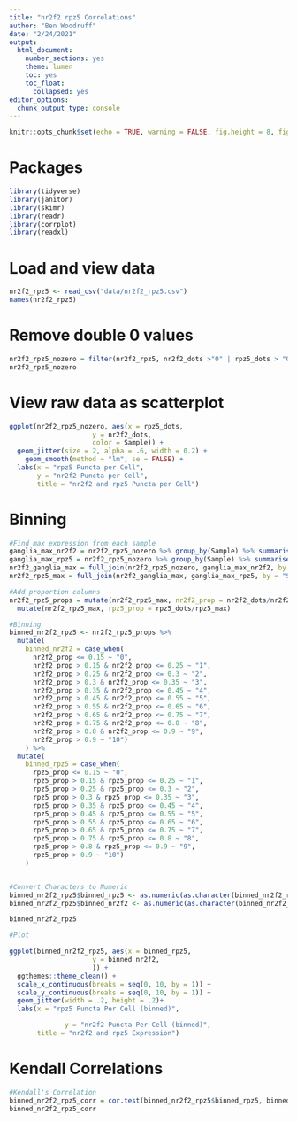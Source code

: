 ---
title: "nr2f2 rpz5 Correlations"
author: "Ben Woodruff"
date: "2/24/2021"
output:
  html_document:
    number_sections: yes
    theme: lumen
    toc: yes
    toc_float:
      collapsed: yes
editor_options: 
  chunk_output_type: console
---

```{r setup, include=FALSE}
knitr::opts_chunk$set(echo = TRUE, warning = FALSE, fig.height = 8, fig.width = 8)
```

# Packages
```{r message = FALSE}
library(tidyverse)
library(janitor)
library(skimr)
library(readr)
library(corrplot)
library(readxl)
```

# Load and view data
```{r}
nr2f2_rpz5 <- read_csv("data/nr2f2_rpz5.csv")
names(nr2f2_rpz5)
```

# Remove double 0 values
```{r}
nr2f2_rpz5_nozero = filter(nr2f2_rpz5, nr2f2_dots >"0" | rpz5_dots > "0")
nr2f2_rpz5_nozero
```

# View raw data as scatterplot
```{r}
ggplot(nr2f2_rpz5_nozero, aes(x = rpz5_dots, 
                     y = nr2f2_dots, 
                     color = Sample)) +
  geom_jitter(size = 2, alpha = .6, width = 0.2) +
    geom_smooth(method = "lm", se = FALSE) +
  labs(x = "rpz5 Puncta per Cell", 
       y = "nr2f2 Puncta per Cell",
       title = "nr2f2 and rpz5 Puncta per Cell")

```

# Binning
```{r}
#Find max expression from each sample
ganglia_max_nr2f2 = nr2f2_rpz5_nozero %>% group_by(Sample) %>% summarise(nr2f2_max = max(nr2f2_dots))
ganglia_max_rpz5 = nr2f2_rpz5_nozero %>% group_by(Sample) %>% summarise(rpz5_max = max(rpz5_dots))
nr2f2_ganglia_max = full_join(nr2f2_rpz5_nozero, ganglia_max_nr2f2, by = "Sample")
nr2f2_rpz5_max = full_join(nr2f2_ganglia_max, ganglia_max_rpz5, by = "Sample")

#Add proportion columns
nr2f2_rpz5_props = mutate(nr2f2_rpz5_max, nr2f2_prop = nr2f2_dots/nr2f2_max) %>% 
  mutate(nr2f2_rpz5_max, rpz5_prop = rpz5_dots/rpz5_max)

#Binning
binned_nr2f2_rpz5 <- nr2f2_rpz5_props %>%
  mutate(
    binned_nr2f2 = case_when(
      nr2f2_prop <= 0.15 ~ "0", 
      nr2f2_prop > 0.15 & nr2f2_prop <= 0.25 ~ "1",
      nr2f2_prop > 0.25 & nr2f2_prop <= 0.3 ~ "2",
      nr2f2_prop > 0.3 & nr2f2_prop <= 0.35 ~ "3",
      nr2f2_prop > 0.35 & nr2f2_prop <= 0.45 ~ "4",
      nr2f2_prop > 0.45 & nr2f2_prop <= 0.55 ~ "5",
      nr2f2_prop > 0.55 & nr2f2_prop <= 0.65 ~ "6",
      nr2f2_prop > 0.65 & nr2f2_prop <= 0.75 ~ "7",
      nr2f2_prop > 0.75 & nr2f2_prop <= 0.8 ~ "8",
      nr2f2_prop > 0.8 & nr2f2_prop <= 0.9 ~ "9",
      nr2f2_prop > 0.9 ~ "10")
    ) %>% 
  mutate(
    binned_rpz5 = case_when(
      rpz5_prop <= 0.15 ~ "0", 
      rpz5_prop > 0.15 & rpz5_prop <= 0.25 ~ "1",
      rpz5_prop > 0.25 & rpz5_prop <= 0.3 ~ "2",
      rpz5_prop > 0.3 & rpz5_prop <= 0.35 ~ "3",
      rpz5_prop > 0.35 & rpz5_prop <= 0.45 ~ "4",
      rpz5_prop > 0.45 & rpz5_prop <= 0.55 ~ "5",
      rpz5_prop > 0.55 & rpz5_prop <= 0.65 ~ "6",
      rpz5_prop > 0.65 & rpz5_prop <= 0.75 ~ "7",
      rpz5_prop > 0.75 & rpz5_prop <= 0.8 ~ "8",
      rpz5_prop > 0.8 & rpz5_prop <= 0.9 ~ "9",
      rpz5_prop > 0.9 ~ "10")
    )


#Convert Characters to Numeric
binned_nr2f2_rpz5$binned_rpz5 <- as.numeric(as.character(binned_nr2f2_rpz5$binned_rpz5))
binned_nr2f2_rpz5$binned_nr2f2 <- as.numeric(as.character(binned_nr2f2_rpz5$binned_nr2f2))

binned_nr2f2_rpz5

#Plot

ggplot(binned_nr2f2_rpz5, aes(x = binned_rpz5, 
                     y = binned_nr2f2, 
                     )) +
  ggthemes::theme_clean() +
  scale_x_continuous(breaks = seq(0, 10, by = 1)) +
  scale_y_continuous(breaks = seq(0, 10, by = 1)) +
  geom_jitter(width = .2, height = .2)+
  labs(x = "rpz5 Puncta Per Cell (binned)", 

              y = "nr2f2 Puncta Per Cell (binned)",
       title = "nr2f2 and rpz5 Expression") 
```

# Kendall Correlations
```{r, error = TRUE}
#Kendall's Correlation
binned_nr2f2_rpz5_corr = cor.test(binned_nr2f2_rpz5$binned_rpz5, binned_nr2f2_rpz5$binned_nr2f2, method="kendall")
binned_nr2f2_rpz5_corr
```
